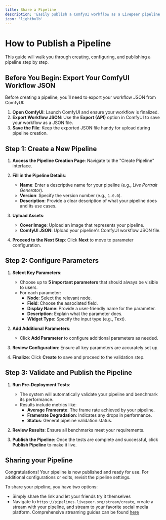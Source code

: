 ```yaml
---
title: Share a Pipeline
description: 'Easily publish a ComfyUI workflow as a Livepeer pipeline, and share it with friends or colleagues'
icon: 'lightbulb'
---
```


# How to Publish a Pipeline

This guide will walk you through creating, configuring, and publishing a pipeline step by step.

## Before You Begin: Export Your ComfyUI Workflow JSON

Before creating a pipeline, you’ll need to export your workflow JSON from ComfyUI:

1. **Open ComfyUI**:
   Launch ComfyUI and ensure your workflow is finalized.  
2. **Export Workflow JSON**:
   Use the **Export (API)** option in ComfyUI to save your workflow as a JSON file.  
3. **Save the File**:
   Keep the exported JSON file handy for upload during pipeline creation.  

## Step 1: Create a New Pipeline

1. **Access the Pipeline Creation Page**:
   Navigate to the "Create Pipeline" interface.

2. **Fill in the Pipeline Details**:
   - **Name**: Enter a descriptive name for your pipeline (e.g., *Live Portrait Generator*).
   - **Version**: Specify the version number (e.g., `1.0.0`).
   - **Description**: Provide a clear description of what your pipeline does and its use cases.

3. **Upload Assets**:
   - **Cover Image**: Upload an image that represents your pipeline.
   - **ComfyUI JSON**: Upload your pipeline's ComfyUI workflow JSON file.

4. **Proceed to the Next Step**:
   Click **Next** to move to parameter configuration.


## Step 2: Configure Parameters

1. **Select Key Parameters**:
   - Choose up to **5 important parameters** that should always be visible to users.
   - For each parameter:
     - **Node**: Select the relevant node.
     - **Field**: Choose the associated field.
     - **Display Name**: Provide a user-friendly name for the parameter.
     - **Description**: Explain what the parameter does.
     - **Widget Type**: Specify the input type (e.g., Text).

2. **Add Additional Parameters**:
   - Click **Add Parameter** to configure additional parameters as needed.

3. **Review Configuration**:
   Ensure all key parameters are accurately set up.

4. **Finalize**:
   Click **Create** to save and proceed to the validation step.



## Step 3: Validate and Publish the Pipeline

1. **Run Pre-Deployment Tests**:
   - The system will automatically validate your pipeline and benchmark its performance.
   - Results include metrics like:
     - **Average Framerate**: The frame rate achieved by your pipeline.
     - **Framerate Degradation**: Indicates any drops in performance.
     - **Status**: General pipeline validation status.

2. **Review Results**:
   Ensure all benchmarks meet your requirements.

3. **Publish the Pipeline**:
   Once the tests are complete and successful, click **Publish Pipeline** to make it live.

## Sharing your Pipeline
Congratulations! Your pipeline is now published and ready for use. For additional configurations or edits, revisit the pipeline settings.

To share your pipeline, you have two options:
- Simply share the link and let your friends try it themselves
- Navigate to `https://pipelines.livepeer.org/stream/create`, create a stream with your pipeline, and stream to your favorite social media platform. Comprehensive streaming guides can be found [here](https://pipelines.livepeer.org/docs/knowledge-base/tutorials/create-a-stream)